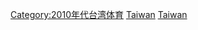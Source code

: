 {{Portal|台灣|體育}}
{{Year by category
|m=2
|c=0
|d=1
|y=7
|cat=台灣體育
|sortkey=Sport
|parent=21世纪各年台湾体育
|subcat=2017年台灣
}}
[[Category:2010年代台湾体育|Category:2010年代台湾体育]]
[[Category:2017年各國體育|Taiwan]]
[[Category:2017年亞洲體育|Taiwan]]